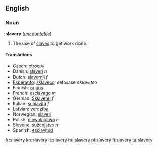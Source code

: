 ==English==
===Noun===
'''slavery''' (''[[uncountable]]'')

#The use of [[slave]]s to get work done.

====Translations====
*Czech: [[otroctví]] {{n}}
*Danish: [[slaveri]] ''n''
*Dutch: [[slavernij]] ''f''
*[[Esperanto]]: [[sklaveco]], sefosase ''sklavetso''
*Finnish: [[orjuus]]
*French: [[esclavage]] ''m''
*German: [[Sklaverei]] ''f''
*Italian: [[schiavitù]] ''f''
*Latvian: [[verdzība]] {{f}}
*Norwegian: [[slaveri]]
*Polish: [[niewolnictwo]] ''n''
*Slovene: [[suženjstvo]] ''n''
*Spanish: [[esclavitud]]

[[fr:slavery]]
[[ko:slavery]]
[[it:slavery]]
[[hu:slavery]]
[[pl:slavery]]
[[fi:slavery]]
[[ta:slavery]]
